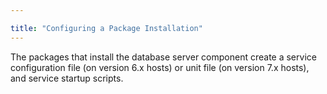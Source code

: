 ---

title: "Configuring a Package Installation"
---

<div id="configuring_a_package_installation" class="registered_link"></div>

The packages that install the database server component create a service configuration file (on version 6.x hosts) or unit file (on version 7.x hosts), and service startup scripts.